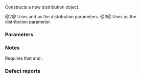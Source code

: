 {{cpp/numeric/random/binomial_distribution/title|binomial_distribution}}
{{cpp/numeric/random/binomial_distribution/navbar}}
{{dcl begin}}
{{dcl|num=1|since=c++11|1=
binomial_distribution() : binomial_distribution(1) {}
}}
{{dcl|num=2|since=c++11|1=
explicit binomial_distribution( IntType t, double p = 0.5 );
}}
{{dcl|num=3|since=c++11|1=
explicit binomial_distribution( const param_type&amp; params );
}}
{{dcl end}}

Constructs a new distribution object.

@2@ Uses {{c|t}} and {{c|p}} as the distribution parameters.
@3@ Uses {{c|params}} as the distribution parameter.

===Parameters===
{{par begin}}
{{par|t|the ''t'' distribution parameter (number of trials)}}
{{par|p|the ''p'' distribution parameter (probability of a trial generating {{c|true}})}}
{{par|params|the distribution parameter set}}
{{par end}}

===Notes===
Requires that {{math|0 ≤ p ≤ 1}} and {{math|0 ≤ t}}.

=== Defect reports ===
{{dr list begin}}
{{dr list item|paper=P0935R0|std=C++11|before=default constructor was explicit|after=made implicit}}
{{dr list end}}

{{langlinks|de|es|fr|it|ja|pt|ru|zh}}